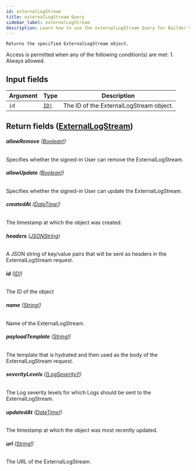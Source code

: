 ```yaml
---
id: externalLogStream
title: externalLogStream Query
sidebar_label: externalLogStream
description: Learn how to use the externalLogStream Query for Builder's API.
---
```


    Returns the specified ExternalLogStream object.

Access is permitted when any of the following condition(s) are met: 1. Always allowed.

## Input fields

| Argument | Type                              | Description                             |
| -------- | --------------------------------- | --------------------------------------- |
| `id`     | [`ID!`](/docs/composer/builder/api/schema/scalar/ID.mdx) | The ID of the ExternalLogStream object. |

## Return fields ([ExternalLogStream](/docs/composer/builder/api/schema/object/ExternalLogStream.mdx))

###### <b>allowRemove</b> ([Boolean!](/docs/composer/builder/api/schema/scalar/Boolean.mdx))

Specifies whether the signed-in User can remove the ExternalLogStream.

###### <b>allowUpdate</b> ([Boolean!](/docs/composer/builder/api/schema/scalar/Boolean.mdx))

Specifies whether the signed-in User can update the ExternalLogStream.

###### <b>createdAt</b> ([DateTime!](/docs/composer/builder/api/schema/scalar/DateTime.mdx))

The timestamp at which the object was created.

###### <b>headers</b> ([JSONString](/docs/composer/builder/api/schema/scalar/JSONString.mdx))

A JSON string of key/value pairs that will be sent as headers in the ExternalLogStream request.

###### <b>id</b> ([ID!](/docs/composer/builder/api/schema/scalar/ID.mdx))

The ID of the object

###### <b>name</b> ([String!](/docs/composer/builder/api/schema/scalar/String.mdx))

Name of the ExternalLogStream.

###### <b>payloadTemplate</b> ([String!](/docs/composer/builder/api/schema/scalar/String.mdx))

The template that is hydrated and then used as the body of the ExternalLogStream request.

###### <b>severityLevels</b> ([[LogSeverity]!](/docs/composer/builder/api/schema/object/LogSeverity.mdx))

The Log severity levels for which Logs should be sent to the ExternalLogStream.

###### <b>updatedAt</b> ([DateTime!](/docs/composer/builder/api/schema/scalar/DateTime.mdx))

The timestamp at which the object was most recently updated.

###### <b>url</b> ([String!](/docs/composer/builder/api/schema/scalar/String.mdx))

The URL of the ExternalLogStream.
